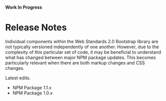 
<Meta title="Docs/Global Header/Release Notes" />

**Work In Progress**

# Release Notes

Individual components within the Web Standards 2.0 Bootstrap library are not typically versioned independently of one another. However, due to the complexity of this particular set of code, it may be beneficial to understand what has changed between major NPM package updates. This becomes particularly relevant when there are both markup changes and CSS changes.

Latest edits.

- NPM Package 1.1.x
- NPM Package 1.0.x
